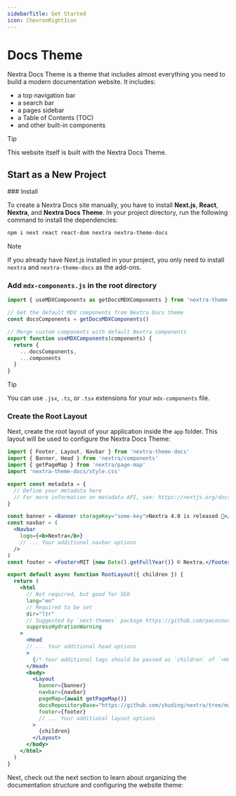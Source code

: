 ```yaml
---
sidebarTitle: Get Started
icon: ChevronRightIcon
---
```




# Docs Theme

Nextra Docs Theme is a theme that includes almost everything you need to build a
modern documentation website. It includes:

- a top navigation bar
- a search bar
- a pages sidebar
- a Table of Contents (TOC)
- and other built-in components

> [!TIP]
>
> This website itself is built with the Nextra Docs Theme.

## Start as a New Project

<Steps>
### Install

To create a Nextra Docs site manually, you have to install **Next.js**,
**React**, **Nextra**, and **Nextra Docs Theme**. In your project directory, run
the following command to install the dependencies:

```sh npm2yarn
npm i next react react-dom nextra nextra-theme-docs
```

> [!NOTE]
>
> If you already have Next.js installed in your project, you only need to
> install `nextra` and `nextra-theme-docs` as the add-ons.

<InstallNextraTheme />

### Add `mdx-components.js` in the root directory

```ts filename="mdx-components.js"
import { useMDXComponents as getDocsMDXComponents } from 'nextra-theme-docs'

// Get the default MDX components from Nextra Docs theme
const docsComponents = getDocsMDXComponents()

// Merge custom components with default Nextra components
export function useMDXComponents(components) {
  return {
    ...docsComponents,
    ...components
  }
}
```

> [!TIP]
>
> You can use `.jsx`, `.ts`, or `.tsx` extensions for your `mdx-components`
> file.

### Create the Root Layout

Next, create the root layout of your application inside the `app` folder. This
layout will be used to configure the Nextra Docs Theme:

```jsx filename="app/layout.jsx"
import { Footer, Layout, Navbar } from 'nextra-theme-docs'
import { Banner, Head } from 'nextra/components'
import { getPageMap } from 'nextra/page-map'
import 'nextra-theme-docs/style.css'

export const metadata = {
  // Define your metadata here
  // For more information on metadata API, see: https://nextjs.org/docs/app/building-your-application/optimizing/metadata
}

const banner = <Banner storageKey="some-key">Nextra 4.0 is released 🎉</Banner>
const navbar = (
  <Navbar
    logo={<b>Nextra</b>}
    // ... Your additional navbar options
  />
)
const footer = <Footer>MIT {new Date().getFullYear()} © Nextra.</Footer>

export default async function RootLayout({ children }) {
  return (
    <html
      // Not required, but good for SEO
      lang="en"
      // Required to be set
      dir="ltr"
      // Suggested by `next-themes` package https://github.com/pacocoursey/next-themes#with-app
      suppressHydrationWarning
    >
      <Head
      // ... Your additional head options
      >
        {/* Your additional tags should be passed as `children` of `<Head>` element */}
      </Head>
      <body>
        <Layout
          banner={banner}
          navbar={navbar}
          pageMap={await getPageMap()}
          docsRepositoryBase="https://github.com/shuding/nextra/tree/main/docs"
          footer={footer}
          // ... Your additional layout options
        >
          {children}
        </Layout>
      </body>
    </html>
  )
}
```

<ReadeToGo />

</Steps>

Next, check out the next section to learn about organizing the documentation
structure and configuring the website theme:
